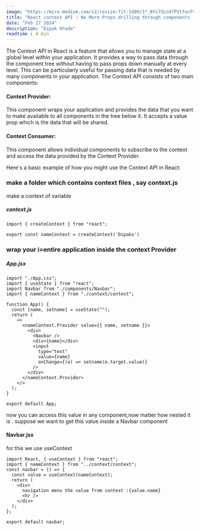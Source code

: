 ```yaml
---
image: "https://miro.medium.com/v2/resize:fit:1400/1*_BYc7SLnX7PStfocFvH2Ow.jpeg"
title: "React context API : No More Props drilling through components !"
date: "Feb 17 2024"
description: "Dipak Khade"
readtime : 4 min
---
```


The Context API in React is a feature that allows you to manage state at a global level within your application. It provides a way to pass data through the component tree without having to pass props down manually at every level. This can be particularly useful for passing data that is needed by many components in your application.
The Context API consists of two main components:

#### Context Provider: 
This component wraps your application and provides the data that you want to make available to all components in the tree below it. It accepts a value prop which is the data that will be shared.

#### Context Consumer:
This component allows individual components to subscribe to the context and access the data provided by the Context Provider.

Here's a basic example of how you might use the Context API in React:

### make a folder which contains context files , say context.js
make a context of variable 
##### context.js
```
import { createContext } from "react";

export const nameContext = createContext('Dipaks')
```

### wrap your i=entire application inside the context Provider
##### App.jsx
```
import "./App.css";
import { useState } from "react";
import Navbar from "./components/Navbar";
import { nameContext } from "./context/context";

function App() {
  const [name, setname] = useState("");
  return (
    <>
      <nameContext.Provider value={{ name, setname }}>
        <div>
          <Navbar />
          <div>{name}</div>
          <input
            type="text"
            value={name}
            onChange={(e) => setname(e.target.value)}
          />
        </div>
      </nameContext.Provider>
    </>
  );
}

export default App;
```

now you can access this value in any component,now matter how nested it is .
suppose we want to get this value inside a Navbar component 

#### Navbar.jsx
for this we use useContext
```
import React, { useContext } from "react";
import { nameContext } from "../context/context";
const navbar = () => {
  const value = useContext(nameContext);
  return (
    <div>
      navigation menu the value from context :{value.name}
      <hr />
    </div>
  );
};

export default navbar;
```
